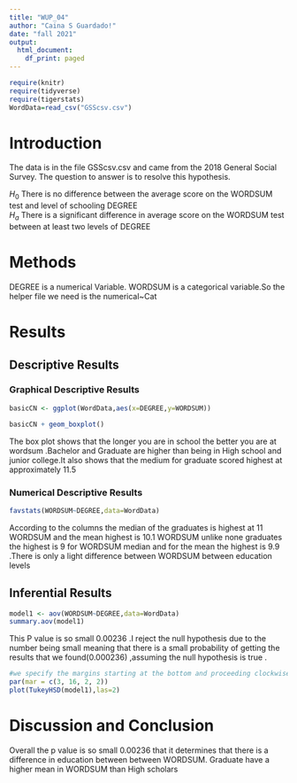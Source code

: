 ```yaml
---
title: "WUP_04"
author: "Caina S Guardado!"
date: "fall 2021"
output:
  html_document:
    df_print: paged
---
```


```r
require(knitr)
require(tidyverse)
require(tigerstats)
WordData=read_csv("GSScsv.csv")
```

# Introduction

<!--In this section you explain what you are trying to show.  Where did the data come from?  What is the research or other question you are trying to answer?!-->

The data is in the file GSScsv.csv and came from the 2018 General Social Survey.  The question to answer is to resolve this hypothesis.  

$H_0$ There is no difference between the average score on the WORDSUM test and level of schooling DEGREE  
$H_a$ There is a significant difference in average score on the WORDSUM test between at least two levels of DEGREE  

# Methods

<!--Decide on your methods:  use "variable analysis" or other appropriate descriptors.  Make sure to choose at least one graphical method and at least one numerical method.!-->

DEGREE is a numerical Variable. WORDSUM is a categorical variable.So the helper file we need is the numerical~Cat

# Results

<!--Divide this section into two sub-sections:  One for your descriptive  results and one for your inferential results.!-->

## Descriptive Results
### Graphical Descriptive Results

<!--Graphical results here.  Make sure to show your code.  Provide appropriate labels for axes, giving units if possible, and provide a good title for the graph, too.  Use the graphical results to describe the patterns if any that exist in the data as focused toward the research question!-->

```r
basicCN <- ggplot(WordData,aes(x=DEGREE,y=WORDSUM))

basicCN + geom_boxplot()
```

The box plot shows that  the longer you are in school the better you are at wordsum .Bachelor and Graduate are higher than being in High school and junior college.It also shows that the medium for graduate scored highest at approximately 11.5

### Numerical Descriptive Results

<!--Numerical results go here. Use the numerical results to describe the patterns if any that exist in the data as focused toward the research question!-->

```r
favstats(WORDSUM~DEGREE,data=WordData)
```

According to the columns the median of the graduates is highest at 11 WORDSUM and the mean highest is 10.1 WORDSUM unlike none graduates the highest  is 9 for WORDSUM median and for the mean the highest is 9.9 .There is only a light difference between WORDSUM between education levels


## Inferential Results

<!--State hypothesis clearly.  Make sure your discussion of the inferential test covers all the aspects that the test output produces, such as test statistic, p-value etc.  Make a decision about the null hypothesis, explain the assumptions on which the selected test/procedure was based, and why the chosen procedure satisfys the assumptions and is appropriate to answer the research question!-->

```r
model1 <- aov(WORDSUM~DEGREE,data=WordData)
summary.aov(model1)
```

This P value is so small 0.00236 .I reject the null hypothesis due to the number being small meaning that there is a small probability of getting the results that we found(0.000236) ,assuming the null hypothesis is true .

```r
#we specify the margins starting at the bottom and proceeding clockwise - thus 8.7 is the left side margin to hold the names of the factors
par(mar = c(3, 16, 2, 2))
plot(TukeyHSD(model1),las=2)
```


# Discussion and Conclusion

<!--Discussion and conclusion here.  If you found a relationship be sure to consider whether the relationship occurs because one of the variables causes the other, or whether they perhaps are related for some other reason.  Watch the chapter 6 videos from the GeorgeTown videos collection.!-->

Overall the p value is so small 0.00236 that it determines that there is a difference in education between between WORDSUM. Graduate have a higher mean in WORDSUM than High scholars



